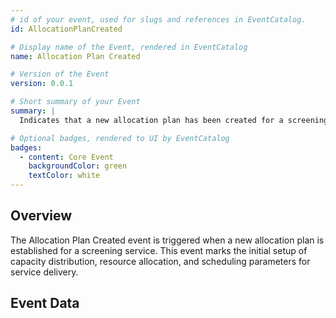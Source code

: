 ```yaml
---
# id of your event, used for slugs and references in EventCatalog.
id: AllocationPlanCreated

# Display name of the Event, rendered in EventCatalog
name: Allocation Plan Created

# Version of the Event
version: 0.0.1

# Short summary of your Event
summary: |
  Indicates that a new allocation plan has been created for a screening service, defining capacity distribution, resource allocation, and scheduling parameters.

# Optional badges, rendered to UI by EventCatalog
badges:
  - content: Core Event
    backgroundColor: green
    textColor: white
---
```


## Overview

The Allocation Plan Created event is triggered when a new allocation plan is established for a screening service. This event marks the initial setup of capacity distribution, resource allocation, and scheduling parameters for service delivery.

## Event Data

<Schema />
